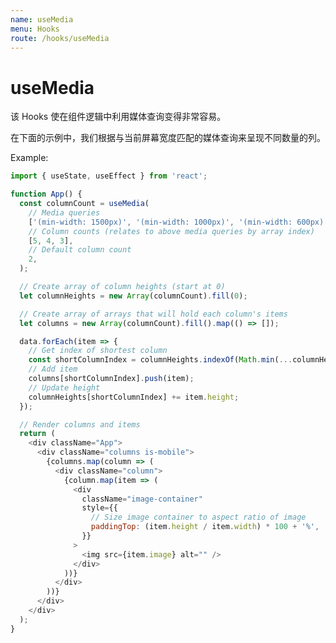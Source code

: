 ```yaml
---
name: useMedia
menu: Hooks
route: /hooks/useMedia
---
```


# useMedia

该 Hooks 使在组件逻辑中利用媒体查询变得非常容易。

在下面的示例中，我们根据与当前屏幕宽度匹配的媒体查询来呈现不同数量的列。

Example:

```js
import { useState, useEffect } from 'react';

function App() {
  const columnCount = useMedia(
    // Media queries
    ['(min-width: 1500px)', '(min-width: 1000px)', '(min-width: 600px)'],
    // Column counts (relates to above media queries by array index)
    [5, 4, 3],
    // Default column count
    2,
  );

  // Create array of column heights (start at 0)
  let columnHeights = new Array(columnCount).fill(0);

  // Create array of arrays that will hold each column's items
  let columns = new Array(columnCount).fill().map(() => []);

  data.forEach(item => {
    // Get index of shortest column
    const shortColumnIndex = columnHeights.indexOf(Math.min(...columnHeights));
    // Add item
    columns[shortColumnIndex].push(item);
    // Update height
    columnHeights[shortColumnIndex] += item.height;
  });

  // Render columns and items
  return (
    <div className="App">
      <div className="columns is-mobile">
        {columns.map(column => (
          <div className="column">
            {column.map(item => (
              <div
                className="image-container"
                style={{
                  // Size image container to aspect ratio of image
                  paddingTop: (item.height / item.width) * 100 + '%',
                }}
              >
                <img src={item.image} alt="" />
              </div>
            ))}
          </div>
        ))}
      </div>
    </div>
  );
}
```
